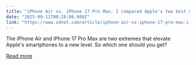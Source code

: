 ```yaml
---
title: "iPhone Air vs. iPhone 17 Pro Max: I compared Apple's two best models, and I'd buy this one"
date: "2025-09-11T00:28:00.000Z"
link: "https://www.zdnet.com/article/iphone-air-vs-iphone-17-pro-max-i-compared-apples-two-best-models-and-id-buy-this-one/"
---
```


The iPhone Air and iPhone 17 Pro Max are two extremes that elevate Apple's smartphones to a new level. So which one should you get?

[Read more](https://www.zdnet.com/article/iphone-air-vs-iphone-17-pro-max-i-compared-apples-two-best-models-and-id-buy-this-one/)
